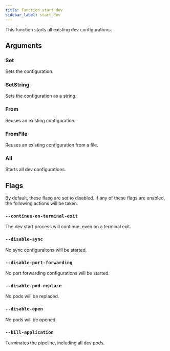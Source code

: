 ```yaml
---
title: Function start_dev
sidebar_label: start_dev
---
```


This function starts all existing dev configurations.

## Arguments

### Set

Sets the configuration.

### SetString

Sets the configuration as a string.

### From

Reuses an existing configuration.

### FromFile

Reuses an existing configuration from a file.

### All

Starts all dev configurations.

## Flags

By default, these flasg are set to disabled. If any of these flags are enabled, the following actions will be taken.

### `--continue-on-terminal-exit`

The dev start process will continue, even on a terminal exit.

### `--disable-sync`

No sync configuraitons will be started.

### `--disable-port-forwarding`

No port forwarding configurations will be started.

### `--disable-pod-replace`

No pods will be replaced.

### `--disable-open`

No pods will be opened.

### `--kill-application`

Terminates the pipeline, including all dev pods.
